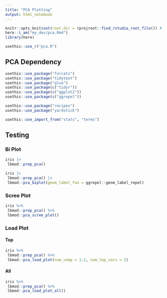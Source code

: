 ```yaml
---
title: "PCA Plotting"
output: html_notebook
---
```


```r
knitr::opts_knit$set(root.dir = rprojroot::find_rstudio_root_file()) # Set WD to Root
here::i_am("my_dev/pca.Rmd")
library(here)
```

```r
usethis::use_r("pca.R")
```


## PCA Dependency 

```r
usethis::use_package("forcats")
usethis::use_package("tidytext")
usethis::use_package("glue")
usethis::use_package(c("tidyr"))
usethis::use_package(c("ggplot2"))
usethis::use_package(c("ggrepel"))

usethis::use_package("recipes")
usethis::use_package("yardstick")
```

```r
usethis::use_import_from("stats", "terms")
```

## Testing


### Bi Plot

```r
iris |> 
 lbmod::prep_pca()
```


```r
iris |> 
 lbmod::prep_pca() |> 
 lbmod::pca_biplot(geom_label_fun = ggrepel::geom_label_repel)
```

### Scree Plot

```r
iris %>%
 lbmod::prep_pca() %>%
 lbmod::pca_scree_plot()
```

### Load Plot

#### Top

```r
iris %>%
 lbmod::prep_pca() %>% 
 lbmod::pca_load_plot(num_comp = 1:2, num_top_vars = 2)
```

#### All

```r
iris %>%
 lbmod::prep_pca() %>% 
 lbmod::pca_load_plot_all()
```
